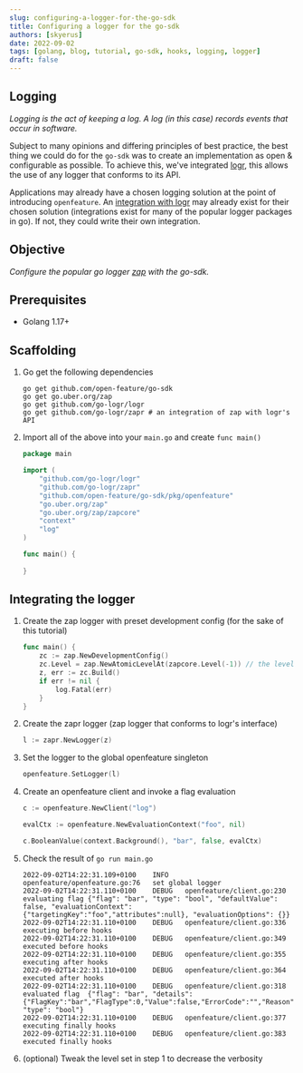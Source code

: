 ```yaml
---
slug: configuring-a-logger-for-the-go-sdk
title: Configuring a logger for the go-sdk
authors: [skyerus]
date: 2022-09-02
tags: [golang, blog, tutorial, go-sdk, hooks, logging, logger]
draft: false
---
```


## Logging

*Logging is the act of keeping a log. A log (in this case) records events that occur in software.*

Subject to many opinions and differing principles of best practice, the best thing we could do for the `go-sdk` was
to create an implementation as open & configurable as possible. To achieve this, we've integrated [logr](https://github.com/go-logr/logr),
this allows the use of any logger that conforms to its API.

Applications may already have a chosen logging solution at the point of introducing `openfeature`. An [integration with logr](https://github.com/go-logr/logr#implementations-non-exhaustive)
may already exist for their chosen solution (integrations exist for many of the popular logger packages in go). If not, they could write their own integration.

## Objective

*Configure the popular go logger [zap](https://github.com/uber-go/zap) with the go-sdk.*

## Prerequisites

- Golang 1.17+

## Scaffolding

1. Go get the following dependencies

    ```shell
    go get github.com/open-feature/go-sdk
    go get go.uber.org/zap
    go get github.com/go-logr/logr
    go get github.com/go-logr/zapr # an integration of zap with logr's API
    ```

2. Import all of the above into your `main.go` and create `func main()`

    ```go
    package main

    import (
        "github.com/go-logr/logr"
        "github.com/go-logr/zapr"
        "github.com/open-feature/go-sdk/pkg/openfeature"
        "go.uber.org/zap"
        "go.uber.org/zap/zapcore"
        "context"
        "log"
    )

    func main() {
        
    }
    ```

## Integrating the logger

1. Create the zap logger with preset development config (for the sake of this tutorial)

    ```go
    func main() {
        zc := zap.NewDevelopmentConfig()
        zc.Level = zap.NewAtomicLevelAt(zapcore.Level(-1)) // the level here decides the verbosity of our logs
        z, err := zc.Build()
        if err != nil {
            log.Fatal(err)
        }
    }
    ```

2. Create the zapr logger (zap logger that conforms to logr's interface)

    ```go
    l := zapr.NewLogger(z)
    ```

3. Set the logger to the global openfeature singleton

    ```go
    openfeature.SetLogger(l)
    ```

4. Create an openfeature client and invoke a flag evaluation

    ```go
    c := openfeature.NewClient("log")

    evalCtx := openfeature.NewEvaluationContext("foo", nil)

    c.BooleanValue(context.Background(), "bar", false, evalCtx)
    ```

5. Check the result of `go run main.go`

    ```shell
    2022-09-02T14:22:31.109+0100    INFO    openfeature/openfeature.go:76   set global logger
    2022-09-02T14:22:31.110+0100    DEBUG   openfeature/client.go:230       evaluating flag {"flag": "bar", "type": "bool", "defaultValue": false, "evaluationContext": {"targetingKey":"foo","attributes":null}, "evaluationOptions": {}}
    2022-09-02T14:22:31.110+0100    DEBUG   openfeature/client.go:336       executing before hooks
    2022-09-02T14:22:31.110+0100    DEBUG   openfeature/client.go:349       executed before hooks
    2022-09-02T14:22:31.110+0100    DEBUG   openfeature/client.go:355       executing after hooks
    2022-09-02T14:22:31.110+0100    DEBUG   openfeature/client.go:364       executed after hooks
    2022-09-02T14:22:31.110+0100    DEBUG   openfeature/client.go:318       evaluated flag  {"flag": "bar", "details": {"FlagKey":"bar","FlagType":0,"Value":false,"ErrorCode":"","Reason":"","Variant":""}, "type": "bool"}
    2022-09-02T14:22:31.110+0100    DEBUG   openfeature/client.go:377       executing finally hooks
    2022-09-02T14:22:31.110+0100    DEBUG   openfeature/client.go:383       executed finally hooks
    ```

6. (optional) Tweak the level set in step 1 to decrease the verbosity

